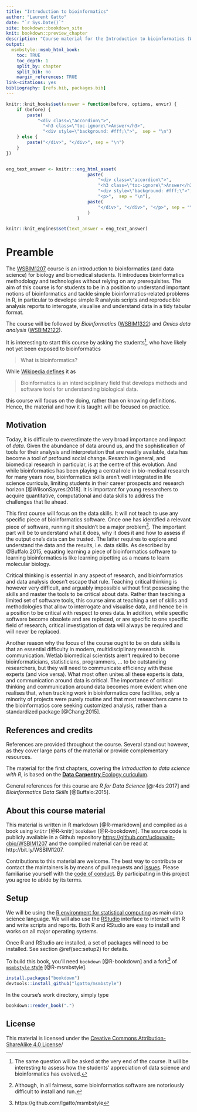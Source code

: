 ```yaml
---
title: "Introduction to bioinformatics"
author: "Laurent Gatto"
date: "`r Sys.Date()`"
site: bookdown::bookdown_site
knit: bookdown::preview_chapter
description: "Course material for the Introduction to bioinformatics (WSBIM1207) course at UCLouvain."
output:
  msmbstyle::msmb_html_book:
    toc: TRUE
    toc_depth: 1
    split_by: chapter
    split_bib: no
    margin_references: TRUE
link-citations: yes
bibliography: [refs.bib, packages.bib]
---
```



```r
knitr::knit_hooks$set(answer = function(before, options, envir) {
    if (before) {
        paste(
            "<div class=\"accordion\">",
              "<h3 class=\"toc-ignore\">Answer</h3>",
              "<div style=\"background: #fff;\">",  sep = "\n")
    } else {
        paste("</div>", "</div>", sep = "\n")
    }
})


eng_text_answer <- knitr:::eng_html_asset(
                               paste(
                                   "<div class=\"accordion\">",
                                   "<h3 class=\"toc-ignore\">Answer</h3>",
                                   "<div style=\"background: #fff;\">",
                                   "<p>",  sep = "\n"),
                               paste(
                                   "</div>", "</div>", "</p>", sep = "\n"
                               )
                           )

knitr::knit_engines$set(text_answer = eng_text_answer)
```

# Preamble {-}

The [WSBIM1207](https://uclouvain.be/cours-2018-wsbim1207.html) course
is an introduction to bioinformatics (and data science) for biology
and biomedical students. It introduces bioinformatics methodology and
technologies without relying on any prerequisites. The aim of this
course is for students to be in a position to understand important
notions of bioinformatics and tackle simple bioinformatics-related
problems in R, in particular to develope simple R analysis scripts and
reproducible analysis reports to interogate, visualise and understand
data in a tidy tabular format.

The course will be followed by *Bioinformatics*
([WSBIM1322](https://github.com/UCLouvain-CBIO/WSBIM1322)) and *Omics
data analysis*
([WSBIM2122](https://github.com/UCLouvain-CBIO/WSBIM2122)).

It is interesting to start this course by asking the students[^qst], who
have likely not yet been exposed to bioinformatics

> What is bioinformatics?

[^qst]: The same question will be asked at the very end of the
course. It will be interesting to assess how the students'
appreciation of data science and bioinformatics has evolved.

While [Wikipedia
defines](https://en.wikipedia.org/wiki/Bioinformatics) it as

> Bioinformatics is an interdisciplinary field that develops methods
  and software tools for understanding biological data.

this course will focus on the doing, rather than on knowing
definitions. Hence, the material and how it is taught will be focused
on practice.

## Motivation {-}



Today, it is difficule to overestimate the very broad importance and
impact of *data*. Given the abundance of data around us, and the
sophistication of tools for their analysis and interpretation that are
readily available, data has become a tool of profound social
change. Resarch in general, and biomedical research in particular, is
at the centre of this evolution. And while bioinformatics has been
playing a central role in bio-medical research for many years now,
bioinformatics skills aren't well integrated in life science
curricula, limiting students in their career prospects and research
horizon [@WilsonSayres:2018]. It is important for young researchers to
acquire quantitative, computational and data skills to address the
challenges that lie ahead.


This first course will focus on the data skills. It will not teach to
use any specific piece of bioinformatics software. Once one has
identified a relevant piece of software, running it shouldn't be a
major problem[^runningsw]. The important part will be to understand
what it does, why it does it and how to assess if the output one's
data can be trusted. The latter requires to explore and understand the
data and the results, i.e. data skills. As described by @Buffalo:2015,
equating learning a piece of bioinformatics software to learning
bioinformatics is like learning pipetting as a means to learn
molecular biology.

[^runningsw]: Although, in all fairness, some bioinformatics software
are notoriously difficult to install and run.

Critical thinking is essential in any aspect of research, and
bioinformatics and data analysis doesn't escape that rule. Teaching
critical thinking is however very difficult, and arguably impossible
without first possessing the skills and master the tools to be
critical about data. Rather than teaching a limited set of software
tools, this course aims at teaching a set of skills and methodologies
that allow to interrogate and visualise data, and hence be in a
position to be critical with respect to ones data. In addition, while
specific software become obsolete and are replaced, or are specific to
one specific field of research, critical investigation of data will
always be required and will never be replaced.

Another reason why the focus of the course ought to be on data skills
is that an essential difficulty in modern, multidisciplinary research
is communication. Wetlab biomedical scientists aren't required to
become bioinformaticians, statisticians, programmers, ... to be
outstanding researchers, but they will need to communicate efficiency
with these experts (and vice versa). What most often unites all these
experts is data, and communication around data is critical. The
importance of critical thinking and communication around data becomes
more evident when one realises that, when tracking work in
bioinformatics core facilities, only a minority of projects were
purely routine and that most researchers came to the bioinformatics
core seeking customized analysis, rather than a standardized package
[@Chang:2015].

## References and credits {-}

References are provided throughout the course. Several stand out
however, as they cover large parts of the material or provide
complementary resources.

The material for the first chapters, covering the *Introduction to
data science with R*, is based on the [**Data Carpentry** Ecology
curiculum](https://datacarpentry.org/lessons/#ecology-workshop).

General references for this course are *R for Data Science*
[@r4ds:2017] and *Bioinformatics Data Skills* [@Buffalo:2015].

## About this course material {-}

This material is written in R markdown [@R-rmarkdown] and compiled as a
book using `knitr` [@R-knitr] `bookdown` [@R-bookdown]. The source
code is publicly available in a Github repository
[https://github.com/uclouvain-cbio/WSBIM1207](https://github.com/uclouvain-cbio/WSBIM1207)
and the compiled material can be read at http://bit.ly/WSBIM1207.

Contributions to this material are welcome. The best way to contribute
or contact the maintainers is by means of pull requests and
[issues](https://github.com/uclouvain-cbio/WSBIM1207/issues). Please
familiarise yourself with the [code of
conduct](https://github.com/UCLouvain-CBIO/WSBIM1207/blob/master/CONDUCT.md). By
participating in this project you agree to abide by its terms.


## Setup {-}

We will be using the [R environment for statistical
computing](https://www.r-project.org/) as main data science language.
We will also use the
[RStudio](https://www.rstudio.com/products/RStudio/) interface to
interact with R and write scripts and reports. Both R and RStudio are
easy to install and works on all major operating systems.

Once R and RStudio are installed, a set of packages will need to be
installed. See section \@ref(sec:setup2) for details.

To build this book, you'll need `bookdown` [@R-bookdown] and a
fork[^msmbfork] of [`msmbstyle`
style](https://github.com/grimbough/msmbstyle/) [@R-msmbstyle].

[^msmbfork]: https://github.com/lgatto/msmbstyle

```r
install.packages("bookdown")
devtools::install_github("lgatto/msmbstyle")
```

In the course's work directory, simply type

```r
bookdown::render_book(".")
```


## License {-}

This material is licensed under the [Creative Commons
Attribution-ShareAlike 4.0
License](https://creativecommons.org/licenses/by-sa/4.0/)/
